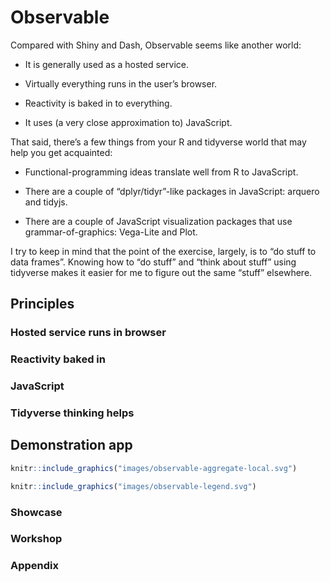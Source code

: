 # Observable

Compared with Shiny and Dash, Observable seems like another world:

 - It is generally used as a hosted service.
 
 - Virtually everything runs in the user's browser.
 
 - Reactivity is baked in to everything.
 
 - It uses (a very close approximation to) JavaScript.
 
That said, there's a few things from your R and tidyverse world that may help you get acquainted:

 - Functional-programming ideas translate well from R to JavaScript.
 
 - There are a couple of "dplyr/tidyr"-like packages in JavaScript: arquero and tidyjs.
 
 - There are a couple of JavaScript visualization packages that use grammar-of-graphics: Vega-Lite and Plot.
 
I try to keep in mind that the point of the exercise, largely, is to "do stuff to data frames".
Knowing how to "do stuff" and "think about stuff" using tidyverse makes it easier for me to figure out the same "stuff" elsewhere.

## Principles

### Hosted service runs in browser

### Reactivity baked in

### JavaScript

### Tidyverse thinking helps

## Demonstration app

```r
knitr::include_graphics("images/observable-aggregate-local.svg")
```

```r
knitr::include_graphics("images/observable-legend.svg")
```

### Showcase

### Workshop

### Appendix
